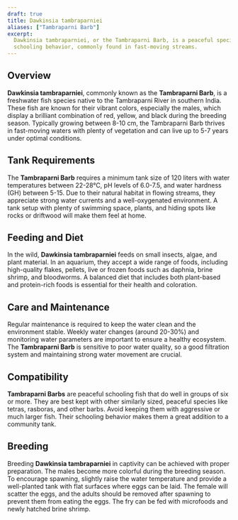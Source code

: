 ```yaml
---
draft: true
title: Dawkinsia tambraparniei
aliases: ["Tambraparni Barb"]
excerpt:
  Dawkinsia tambraparniei, or the Tambraparni Barb, is a peaceful species known for its striking appearance and
  schooling behavior, commonly found in fast-moving streams.
---
```


## Overview

**Dawkinsia tambraparniei**, commonly known as the **Tambraparni Barb**, is a freshwater fish species native to the
Tambraparni River in southern India. These fish are known for their vibrant colors, especially the males, which display
a brilliant combination of red, yellow, and black during the breeding season. Typically growing between 8-10 cm, the
Tambraparni Barb thrives in fast-moving waters with plenty of vegetation and can live up to 5-7 years under optimal
conditions.

## Tank Requirements

The **Tambraparni Barb** requires a minimum tank size of 120 liters with water temperatures between 22-28°C, pH levels
of 6.0-7.5, and water hardness (GH) between 5-15. Due to their natural habitat in flowing streams, they appreciate
strong water currents and a well-oxygenated environment. A tank setup with plenty of swimming space, plants, and hiding
spots like rocks or driftwood will make them feel at home.

## Feeding and Diet

In the wild, **Dawkinsia tambraparniei** feeds on small insects, algae, and plant material. In an aquarium, they accept
a wide range of foods, including high-quality flakes, pellets, live or frozen foods such as daphnia, brine shrimp, and
bloodworms. A balanced diet that includes both plant-based and protein-rich foods is essential for their health and
coloration.

## Care and Maintenance

Regular maintenance is required to keep the water clean and the environment stable. Weekly water changes (around 20-30%)
and monitoring water parameters are important to ensure a healthy ecosystem. The **Tambraparni Barb** is sensitive to
poor water quality, so a good filtration system and maintaining strong water movement are crucial.

## Compatibility

**Tambraparni Barbs** are peaceful schooling fish that do well in groups of six or more. They are best kept with other
similarly sized, peaceful species like tetras, rasboras, and other barbs. Avoid keeping them with aggressive or much
larger fish. Their schooling behavior makes them a great addition to a community tank.

## Breeding

Breeding **Dawkinsia tambraparniei** in captivity can be achieved with proper preparation. The males become more
colorful during the breeding season. To encourage spawning, slightly raise the water temperature and provide a
well-planted tank with flat surfaces where eggs can be laid. The female will scatter the eggs, and the adults should be
removed after spawning to prevent them from eating the eggs. The fry can be fed with microfoods and newly hatched brine
shrimp.
